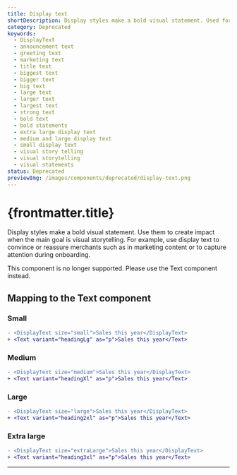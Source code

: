 ```yaml
---
title: Display text
shortDescription: Display styles make a bold visual statement. Used for visual storytelling, marketing content, or capturing attention.
category: Deprecated
keywords:
  - DisplayText
  - announcement text
  - greeting text
  - marketing text
  - title text
  - biggest text
  - bigger text
  - big text
  - large text
  - larger text
  - largest text
  - strong text
  - bold text
  - bold statements
  - extra large display text
  - medium and large display text
  - small display text
  - visual story telling
  - visual storytelling
  - visual statements
status: Deprecated
previewImg: /images/components/deprecated/display-text.png
---
```


# {frontmatter.title}

<Lede>

Display styles make a bold visual statement. Use them to create impact when the main goal is visual storytelling. For example, use display text to convince or reassure merchants such as in marketing content or to capture attention during onboarding.

</Lede>

<StatusBanner status={frontmatter.status}>
  This component is no longer supported. Please use the Text component instead.
</StatusBanner>

<Examples />

<Props componentName={frontmatter.title} />

## Mapping to the Text component

### Small

```diff
- <DisplayText size="small">Sales this year</DisplayText>
+ <Text variant="headingLg" as="p">Sales this year</Text>
```

### Medium

```diff
- <DisplayText size="medium">Sales this year</DisplayText>
+ <Text variant="headingXl" as="p">Sales this year</Text>
```

### Large

```diff
- <DisplayText size="large">Sales this year</DisplayText>
+ <Text variant="heading2xl" as="p">Sales this year</Text>
```

### Extra large

```diff
- <DisplayText size="extraLarge">Sales this year</DisplayText>
+ <Text variant="heading3xl" as="p">Sales this year</Text>
```

---

